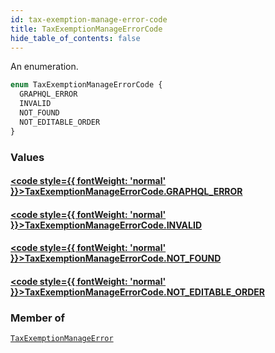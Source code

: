 ```yaml
---
id: tax-exemption-manage-error-code
title: TaxExemptionManageErrorCode
hide_table_of_contents: false
---
```








An enumeration.

```graphql
enum TaxExemptionManageErrorCode {
  GRAPHQL_ERROR
  INVALID
  NOT_FOUND
  NOT_EDITABLE_ORDER
}
```


### Values

#### [<code style={{ fontWeight: 'normal' }}>TaxExemptionManageErrorCode.<b>GRAPHQL_ERROR</b></code>](#) 
> 
> 

#### [<code style={{ fontWeight: 'normal' }}>TaxExemptionManageErrorCode.<b>INVALID</b></code>](#) 
> 
> 

#### [<code style={{ fontWeight: 'normal' }}>TaxExemptionManageErrorCode.<b>NOT_FOUND</b></code>](#) 
> 
> 

#### [<code style={{ fontWeight: 'normal' }}>TaxExemptionManageErrorCode.<b>NOT_EDITABLE_ORDER</b></code>](#) 
> 
> 



### Member of

[`TaxExemptionManageError`](../../../developer/api-reference/objects/tax-exemption-manage-error)  <Badge class="secondary" text="object"/>



